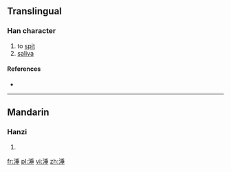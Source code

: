==Translingual==

===Han character===
{{Han char|rn=85|rad=水|as=08|sn=11|four=|canj=水竹十一 (EHJM)}}

# to [[spit]]
# [[saliva]]

====References====
* {{Han ref|kx=0628.140|dkj=17596|dj=1030.060|hdz=31651.050|uh=6DB6|ud=28086}}

----

==Mandarin==

===Hanzi===
{{cmn-hanzi|pin=[[dòng]] ([[dong4]]), [[tuō]] ([[tuo1]])|wg=tung<sup>4</sup>, t'o<sup>1</sup>}}

# {{defn|lang=cmn|sort=水08}}

[[fr:涶]]
[[pl:涶]]
[[vi:涶]]
[[zh:涶]]